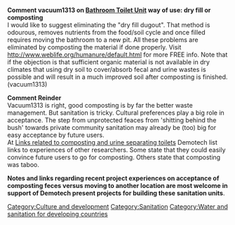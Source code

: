 '''Comment vacuum1313 on [[Bathroom Toilet Unit]] way of use: dry fill or composting'''<br>
I would like to suggest eliminating the "dry fill dugout". That method is odourous, removes nutrients from the food/soil cycle and once filled requires moving the bathroom to a new pit. All these problems are eliminated by composting the material if done properly. Visit http://www.weblife.org/humanure/default.html for more FREE info. Note that if the objection is that sufficient organic material is not available in dry climates that using dry soil to cover/absorb fecal and urine wastes is possible and will result in a much improved soil after composting is finished.(vacuum1313)

'''Comment Reinder'''<br>
Vacuum1313 is right, good composting is by far the better waste management. But sanitation is tricky. Cultural preferences play a big role in acceptance. The step from unprotected feaces from 'shitting behind the bush' towards private community sanitation may already be (too) big for easy acceptance by future users.<br>
At [http://www.demotech.org/d-design/designA.php?d=36 Links related to composting and urine separating toilets] Demotech list links to experiences of other researchers. Some state that they could easily convince future users to go for composting. Others state that composting was taboo.

'''Notes and links regarding recent project experiences on acceptance of composting feces versus moving to another location are most welcome in support of Demotech present projects for building these sanitation units'''.

[[Category:Culture and development]]
[[Category:Sanitation]]
[[Category:Water and sanitation for developing countries]]